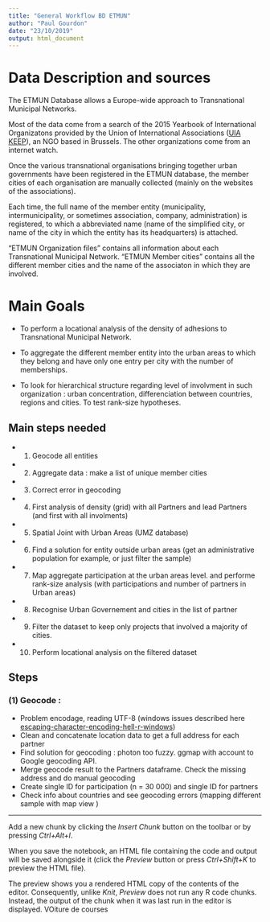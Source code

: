 ```yaml
---
title: "General Workflow BD ETMUN"
author: "Paul Gourdon"
date: "23/10/2019"
output: html_document
---
```

# Data Description and sources

The ETMUN Database allows a Europe-wide approach to Transnational Municipal Networks.

Most of the data come from a search of the 2015 Yearbook of International Organizatons provided by the Union of International Associations ([UIA KEEP](https://uia.org/)), an NGO based in Brussels. The other organizations come from an internet watch. 

Once the various transnational organisations bringing together urban governments have been registered in the ETMUN database, the member cities of each organisation are manually collected (mainly on the websites of the associations).

Each time, the full name of the member entity (municipality, intermunicipality, or sometimes association, company, administration) is registered, to which a abbreviated name (name of the simplified city, or name of the city in which the entity has its headquarters) is attached.

 
"ETMUN Organization files" contains all information about each Transnational Municipal Network.
"ETMUN Member cities" contains all the different member cities and the name of the associaton in which they are involved. 


# Main Goals

- To perform a locational analysis of the density of adhesions to Transnational Municipal Network.

- To aggregate the different member entity into the urban areas to which they belong and have only one entry per city with the number of memberships.

- To look for hierarchical structure regarding level of involvment in such organization : urban concentration, differenciation between countries, regions and cities. To test rank-size hypotheses.


## Main steps needed

- (1) Geocode all entities 
- (2) Aggregate data : make a list of unique member cities
- (3) Correct error in geocoding
- (4) First analysis of density (grid) with all Partners and lead Partners (and first with all involments)
- (5) Spatial Joint with Urban Areas (UMZ database)
- (6) Find a solution for entity outside urban areas (get an administrative population for example, or just filter the sample)
- (7) Map aggregate participation at the urban areas level. and performe rank-size analysis (with participations and number of partners in Urban areas)
- (8) Recognise Urban Governement and cities in the list of partner
- (9) Filter the dataset to keep only projects that involved a majority of cities.
- (10) Perform locational analysis on the filtered dataset

## Steps

### (1) Geocode :
- Problem encodage, reading UTF-8 (windows issues described here [escaping-character-encoding-hell-r-windows](https://dss.iq.harvard.edu/blog/escaping-character-encoding-hell-r-windows))
- Clean and concatenate location data to get a full address for each partner
- Find solution for geocoding : photon too fuzzy. ggmap with account to Google geocoding API.
- Merge geocode result to the Partners dataframe. Check the missing address and do manual geocoding
- Create single ID for participation (n = 30 000) and single ID for partners
- Check info about countries and see geocoding errors (mapping different sample with map view )

---



Add a new chunk by clicking the *Insert Chunk* button on the toolbar or by pressing *Ctrl+Alt+I*.

When you save the notebook, an HTML file containing the code and output will be saved alongside it (click the *Preview* button or press *Ctrl+Shift+K* to preview the HTML file).

The preview shows you a rendered HTML copy of the contents of the editor. Consequently, unlike *Knit*, *Preview* does not run any R code chunks. Instead, the output of the chunk when it was last run in the editor is displayed.
VOiture de courses
